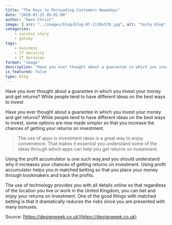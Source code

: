 ```yaml
---
title: "The Keys to Persuading Customers Nowadays"
date: "2020-01-25 05:01:00"
author: "Owen Christ"
image: { src: "../images/blog/blog-07-1170x570.jpg", alt: "techy blog" }
categories:
    - success story
    - gatsby
tags:
    - business
    - IT Security
    - IT Services
format: "image"
description: "Have you ever thought about a guarantee in which you invest your money and get returns? While people tend to have different ideas on the best ways to invest"
is_featured: false
type: blog
---
```


Have you ever thought about a guarantee in which you invest your money and get returns? While people tend to have different ideas on the best ways to invest

<!-- endexcerpt -->

Have you ever thought about a guarantee in which you invest your money and get returns? While people tend to have different ideas on the best ways to invest, some options are now made simpler so that you increase the chances of getting your returns on investment.

> The use of apps in investment ideas is a great way to enjoy convenience. That makes it essential you understand some of the ideas through which apps can help you get returns on investment.

Using the profit accumulator is one such way,and you should understand why it increases your chances of getting returns on investment. Using profit accumulator helps you in matched betting so that you place your money through bookmakers and track the profits.

The use of technology provides you with all details online so that regardless of the location you live or work in the United Kingdom, you can bet and enjoy your returns on investment.
One of the good things with matched betting is that it dramatically reduces the risks since you are presented with many bonuses.

Source: [https://designweek.co.uk](https://designweek.co.uk)

